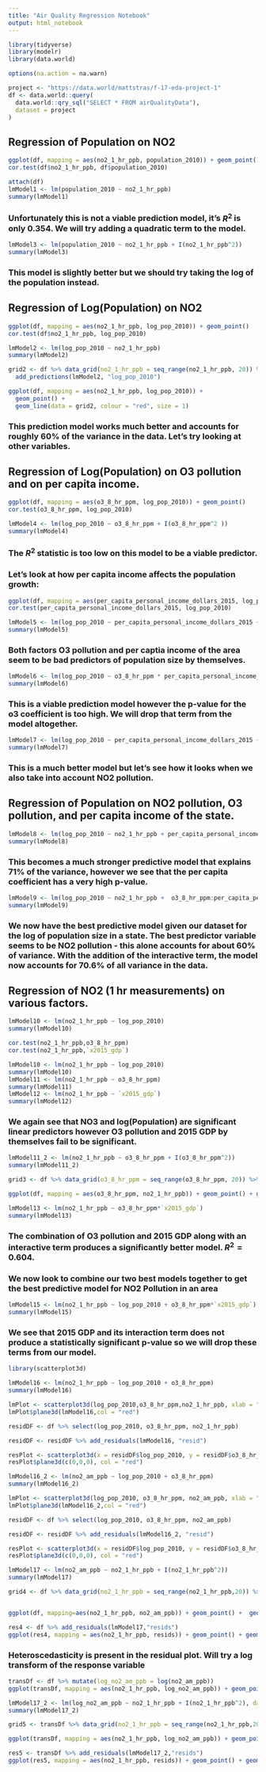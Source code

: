 ```yaml
---
title: "Air Quality Regression Notebook"
output: html_notebook
---
```


```r
library(tidyverse)
library(modelr)
library(data.world)

options(na.action = na.warn)

project <- "https://data.world/mattstras/f-17-eda-project-1"
df <- data.world::query(
  data.world::qry_sql("SELECT * FROM airQualityData"),
  dataset = project
)

```

## Regression of Population on NO2

```r
ggplot(df, mapping = aes(no2_1_hr_ppb, population_2010)) + geom_point()
cor.test(df$no2_1_hr_ppb, df$population_2010)
```

```r
attach(df)
lmModel1 <- lm(population_2010 ~ no2_1_hr_ppb)
summary(lmModel1)
```
### Unfortunately this is not a viable prediction model, it's $R^{2}$ is only 0.354. We will try adding a quadratic term to the model.

```r
lmModel3 <- lm(population_2010 ~ no2_1_hr_ppb + I(no2_1_hr_ppb^2))
summary(lmModel3)
```
### This model is slightly better but we should try taking the log of the population instead.


## Regression of Log(Population) on NO2
```r
ggplot(df, mapping = aes(no2_1_hr_ppb, log_pop_2010)) + geom_point()
cor.test(df$no2_1_hr_ppb, log_pop_2010)
```

```r
lmModel2 <- lm(log_pop_2010 ~ no2_1_hr_ppb)
summary(lmModel2)
```
```r
grid2 <- df %>% data_grid(no2_1_hr_ppb = seq_range(no2_1_hr_ppb, 20)) %>% 
  add_predictions(lmModel2, "log_pop_2010")

ggplot(df, mapping = aes(no2_1_hr_ppb, log_pop_2010)) + 
  geom_point() + 
  geom_line(data = grid2, colour = "red", size = 1)
```

### This prediction model works much better and accounts for roughly 60% of the variance in the data. Let's try looking at other variables.

## Regression of Log(Population) on O3 pollution and on per capita income.

```r
ggplot(df, mapping = aes(o3_8_hr_ppm, log_pop_2010)) + geom_point()
cor.test(o3_8_hr_ppm, log_pop_2010)
```

```r
lmModel4 <- lm(log_pop_2010 ~ o3_8_hr_ppm + I(o3_8_hr_ppm^2 ))
summary(lmModel4)
```
### The $R^2$ statistic is too low on this model to be a viable predictor.

### Let's look at how per capita income affects the population growth:

```r
ggplot(df, mapping = aes(per_capita_personal_income_dollars_2015, log_pop_2010)) + geom_point()
cor.test(per_capita_personal_income_dollars_2015, log_pop_2010)
```

```r
lmModel5 <- lm(log_pop_2010 ~ per_capita_personal_income_dollars_2015 + I(per_capita_personal_income_dollars_2015^2))
summary(lmModel5)
```


### Both factors O3 pollution and per captia income of the area seem to be bad predictors of population size by themselves. 

```r
lmModel6 <- lm(log_pop_2010 ~ o3_8_hr_ppm * per_capita_personal_income_dollars_2015)
summary(lmModel6)
```
### This is a viable prediction model however the p-value for the o3 coefficient is too high. We will drop that term from the model altogether.

```r
lmModel7 <- lm(log_pop_2010 ~ per_capita_personal_income_dollars_2015 + o3_8_hr_ppm:per_capita_personal_income_dollars_2015)
summary(lmModel7)
```

### This is a much better model but let's see how it looks when we also take into account NO2 pollution.

## Regression of Population on NO2 pollution, O3 pollution, and per capita income of the state.

```r
lmModel8 <- lm(log_pop_2010 ~ no2_1_hr_ppb + per_capita_personal_income_dollars_2015 + o3_8_hr_ppm:per_capita_personal_income_dollars_2015)
summary(lmModel8)

```

### This becomes a much stronger predictive model that explains 71% of the variance, however we see that the per capita coefficient has a very high p-value. 

```r

lmModel9 <- lm(log_pop_2010 ~ no2_1_hr_ppb +  o3_8_hr_ppm:per_capita_personal_income_dollars_2015)
summary(lmModel9)
```


### We now have the best predictive model given our dataset for the log of population size in a state. The best predictor variable seems to be NO2 pollution - this alone accounts for about 60% of variance. With the addition of the interactive term, the model now accounts for 70.6% of all variance in the data.

## Regression of NO2 (1 hr measurements) on various factors.

```r
lmModel10 <- lm(no2_1_hr_ppb ~ log_pop_2010)
summary(lmModel10)
```
```r
cor.test(no2_1_hr_ppb,o3_8_hr_ppm)
cor.test(no2_1_hr_ppb,`x2015_gdp`)

```

```r
lmModel10 <- lm(no2_1_hr_ppb ~ log_pop_2010)
summary(lmModel10)
lmModel11 <- lm(no2_1_hr_ppb ~ o3_8_hr_ppm)
summary(lmModel11)
lmModel12 <- lm(no2_1_hr_ppb ~ `x2015_gdp`)
summary(lmModel12)
```

### We again see that NO3 and log(Population) are significant linear predictors however O3 pollution and 2015 GDP by themselves fail to be significant.

```r
lmModel11_2 <- lm(no2_1_hr_ppb ~ o3_8_hr_ppm + I(o3_8_hr_ppm^2))
summary(lmModel11_2)

grid3 <- df %>% data_grid(o3_8_hr_ppm = seq_range(o3_8_hr_ppm, 20)) %>% add_predictions(lmModel11_2, "no2_1_hr_ppb")

ggplot(df, mapping = aes(o3_8_hr_ppm, no2_1_hr_ppb)) + geom_point() + geom_line(data = grid3, colour = "red", size = 1)
```


```r
lmModel13 <- lm(no2_1_hr_ppb ~ o3_8_hr_ppm*`x2015_gdp`)
summary(lmModel13)
```

### The combination of O3 pollution and 2015 GDP along with an interactive term produces a significantly better model. $R^{2} = 0.604$.

### We now look to combine our two best models together to get the best predictive model for NO2 Pollution in an area

```r
lmModel15 <- lm(no2_1_hr_ppb ~ log_pop_2010 + o3_8_hr_ppm*`x2015_gdp`)
summary(lmModel15)
```

### We see that 2015 GDP and its interaction term does not produce a statistically significant p-value so we will drop these terms from our model.


```r
library(scatterplot3d)

lmModel16 <- lm(no2_1_hr_ppb ~ log_pop_2010 + o3_8_hr_ppm)
summary(lmModel16)

lmPlot <- scatterplot3d(log_pop_2010,o3_8_hr_ppm,no2_1_hr_ppb, xlab = "log(population)", ylab = "O3, ppm", zlab = "no2, hourly, ppb", pch = 16, color = "blue", angle = 330)
lmPlot$plane3d(lmModel16,col = "red")

residDF <- df %>% select(log_pop_2010, o3_8_hr_ppm, no2_1_hr_ppb)

residDF <- residDF %>% add_residuals(lmModel16, "resid")

resPlot <- scatterplot3d(x = residDF$log_pop_2010, y = residDF$o3_8_hr_ppm, z = residDF$resid, xlab = "log(population)", ylab = "O3, ppm", zlab = "residuals", pch =16, color = "blue", angle = 200)
resPlot$plane3d(c(0,0,0), col = "red")
```


```r
lmModel16_2 <- lm(no2_am_ppb ~ log_pop_2010 + o3_8_hr_ppm)
summary(lmModel16_2)

lmPlot <- scatterplot3d(log_pop_2010, o3_8_hr_ppm, no2_am_ppb, xlab = "log(population)", ylab = "O3, ppm", zlab = "no2, daily, ppb", pch = 16, color = "blue", angle = 330)
lmPlot$plane3d(lmModel16_2,col = "red")

residDF <- df %>% select(log_pop_2010, o3_8_hr_ppm, no2_am_ppb)

residDF <- residDF %>% add_residuals(lmModel16_2, "resid")

resPlot <- scatterplot3d(x = residDF$log_pop_2010, y = residDF$o3_8_hr_ppm, z = residDF$resid, xlab = "log(population)", ylab = "O3, ppm", zlab = "residuals", pch =16, color = "blue", angle = 200)
resPlot$plane3d(c(0,0,0), col = "red")
```

```r
lmModel17 <- lm(no2_am_ppb ~ no2_1_hr_ppb + I(no2_1_hr_ppb^2))
summary(lmModel17)

grid4 <- df %>% data_grid(no2_1_hr_ppb = seq_range(no2_1_hr_ppb,20)) %>% add_predictions(lmModel17, "no2_am_ppb")


ggplot(df, mapping=aes(no2_1_hr_ppb, no2_am_ppb)) + geom_point() +  geom_line(data = grid4, col="red", lwd = 1)

res4 <- df %>% add_residuals(lmModel17,"resids")
ggplot(res4, mapping = aes(no2_1_hr_ppb, resids)) + geom_point() + geom_hline(yintercept = 0, col = "red")


```
### Heteroscedasticity is present in the residual plot. Will try a log transform of the response variable

```r
transDf <- df %>% mutate(log_no2_am_ppb = log(no2_am_ppb))
ggplot(transDf, mapping = aes(no2_1_hr_ppb, log_no2_am_ppb)) + geom_point()

lmModel17_2 <- lm(log_no2_am_ppb ~ no2_1_hr_ppb + I(no2_1_hr_ppb^2), data = transDf)
summary(lmModel17_2)

grid5 <- transDf %>% data_grid(no2_1_hr_ppb = seq_range(no2_1_hr_ppb,20)) %>% add_predictions(lmModel17_2, "log_no2_am_ppb")

ggplot(transDf, mapping = aes(no2_1_hr_ppb, log_no2_am_ppb)) + geom_point() + geom_line(data = grid5, col = "red")

res5 <- transDf %>% add_residuals(lmModel17_2,"resids")
ggplot(res5, mapping = aes(no2_1_hr_ppb, resids)) + geom_point() + geom_hline(yintercept = 0, col = "red")


```


